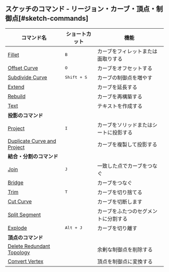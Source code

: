 ## スケッチのコマンド - リージョン・カーブ・頂点・制御点[#sketch-commands]

| コマンド名                                                        | ショートカット       | 機能                                   |
| ----------------------------------------------------------------- | -------------------- | -------------------------------------- |
| [Fillet](sketch/fillet)                                           | <kbd>B</kbd>         | カーブをフィレットまたは面取りする     |
| [Offset Curve](sketch/offset-curve)                               | <kbd>O</kbd>         | カーブをオフセットする                 |
| [Subdivide Curve](sketch/subdivide-curve)                         | <kbd>Shift + S</kbd> | カーブの制御点を増やす                 |
| [Extend](sketch/extend)                                           |                      | カーブを延長する                       |
| [Rebuild](sketch/rebuild)                                         |                      | カーブを再構築する                     |
| [Text](sketch/text)                                               |                      | テキストを作成する                     |
| **投影のコマンド**                                                |                      |                                        |
| [Project](sketch/project)                                         | <kbd>I</kbd>         | カーブをソリッドまたはシートに投影する |
| [Duplicate Curve and Project](sketch/duplicate-curve-and-project) |                      | カーブを複製して投影する               |
| **結合・分割のコマンド**                                          |                      |                                        |
| [Join](sketch/join)                                               | <kbd>J</kbd>         | 一致した点でカーブをつなぐ             |
| [Bridge](sketch/bridge)                                           |                      | カーブをつなぐ                         |
| [Trim](sketch/trim)                                               | <kbd>T</kbd>         | カーブを切り捨てる                     |
| [Cut Curve](sketch/cut-curve)                                     |                      | カーブを切断します                     |
| [Split Segment](sketch/split-segment)                             |                      | カーブをふたつのセグメントに分割する   |
| [Explode](sketch/explode)                                         | <kbd>Alt + J</kbd>   | カーブを切り離す     |
| **頂点のコマンド**                                                |                      |                                        |
| [Delete Redundant Topology](sketch/delete-redundant-topology)     |                      | 余剰な制御点を削除する                 |
| [Convert Vertex](sketch/convert-vertex)                           |                      | 頂点を制御点に変換する                 |









